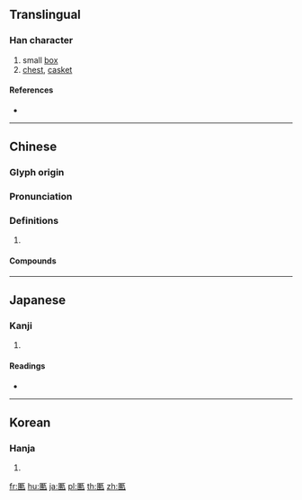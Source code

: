 {{character info/new}}
{{also|匦}}
==Translingual==

===Han character===
{{Han char|rn=22|rad=匚|as=09|sn=11|four=71711|canj=SJJN|ids=⿷匚軌}}

# small [[box]]
# [[chest]], [[casket]]

====References====
* {{Han ref|kx=0154.090|dkj=02639|dj=0346.140|hdz=10087.080|uh=532D|ud=21293|bh=D46F|bd=54383}}

----

==Chinese==
{{zh-forms|s=匦}}

===Glyph origin===
{{Han etym}}

===Pronunciation===
{{zh-pron
|m=guǐ
|c=gwai2
|mc=y
|oc=y
|cat=
}}

===Definitions===
{{zh-hanzi}}

# {{rfdef|zh}}

====Compounds====
{{zh-der|匭函|匭院|票匭}}

----

==Japanese==

===Kanji===
{{ja-kanji|grade=|rs=匚09}}

# {{defn|lang=ja|sort=匚09}}

====Readings====
* {{ja-readings|on=[[き]] (ki)|kun=[[はこ]] (hako), [[くくる]] (kukuru)}}

----

==Korean==

===Hanja===
{{ko-hanja|hangeul=궤|rv=gwe|mr=kwe}}

# {{defn|lang=ko|sort=匚09}}

[[fr:匭]]
[[hu:匭]]
[[ja:匭]]
[[pl:匭]]
[[th:匭]]
[[zh:匭]]